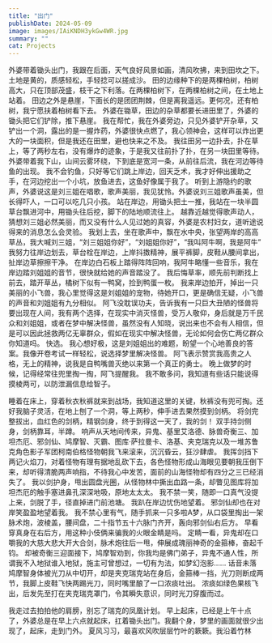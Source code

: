 ```yaml
---
title: "出门"
publishDate: 2024-05-09
image: images/IAiKNDH3ykGw4WR.jpg
summary: ""
cat: Projects
---
```



外婆带着锄头出门，我跟在后面，天气良好风景如画，清风吹拂，来到田坎之下。土地是黄的，质感轻松，手轻捻可以搓成沙。
田的边缘种下的是两棵柏树，柏树高大，只在顶部茂盛，枝干之下利落。在两棵柏树下，在两棵柏树之间，在土地上站着。
田边之外是悬崖，下面长的是团团荆棘，但是离我遥远。更何况，还有柏树，我宁愿扶着柏树看下去。
外婆在锄草，田边的杂草都要长进田里了，外婆的锄头把它们铲除，推下悬崖。
我在帮忙，我在外婆旁边，只见外婆铲开杂草，又铲出一个洞，露出的是一握炸药，外婆很快点燃了，我心领神会，这样可以炸出更大的一块面积，但是我还在田里，避也快来之不及。
我往田另一边扑去，扑在草上，等了两秒左右，没有爆炸的迹象，于是我又往前扑了扑，在另一块田里等待。
外婆带着我下山，山间云雾环绕，下到底是宽河一条，从前往后流，我在河边等待鱼的出现。
我不会钓鱼，只好等它们跳上岸边，回天乏术，我才好伸出援助之手，在河边挖出一个小坑，放鱼进去，这鱼好像属于我了。
听到上游隐约的歌声，外婆说这是刘三姐在唱歌，歌声美丽，我见犹怜。外婆说刘三姐歌声虽美，但长得吓人，一口可以吃几只小孩。
站在岸边，用锄头把土一推，我站在一块半圆草台飘进河中，用锄头往后挖，脚下的陆地顺流往上。
越靠近越觉得歌声动人，猜想刘三姐必然美丽，而又没有什么人见过她的真容，外婆是农村妇女，道听途说得来的消息怎么会灵验。
我划上去，坐在歌声中，飘在水中央，张望两岸的高高草丛，我大喊刘三姐，“刘三姐姐你好”，“刘姐姐你好”，“我叫阿牛啊，我是阿牛”
我努力往岸边划去，草台栓在岸边，上岸抖擞精神，展平裤脚，皮鞋从腰间拿出，扯岸边草擦擦干净。
在岸边白石板上踏得阵阵回响，我阿牛略懂一些音乐，我在岸边踏刘姐姐的音节，很快就给她的声音踏没了。
我后悔草率，顺先前判断找上前去，踏开草丛，橘树下似有一鸭窝，捡到鸭蛋一枚。
我来岸边拍开，掉出一只美丽的小飞兽，我心里觉得这是刘姐姐的宠物，待她开口，更是确信无疑，小飞兽的声音和刘姐姐有九分相似。
阿飞没耽误功夫，告诉我有一只巨大丑陋的怪兽将要出现在人间，我有两个选择，在现实中消灭怪兽，受万人敬仰，身后就是万千民众和刘姐姐，或者在梦中解决怪兽，虽然没有人知晓，说出来也不会有人相信，但是可以因此拯救两亿无辜群众，假如在现实中解决怪兽，无论如何会伤亡两亿群众你知道吗。
快选。
我心想好极，这是刘姐姐出的难题，盼望一个心地善良的答案。我像开卷考试一样轻松，说选择梦里解决怪兽。
阿飞表示赞赏我高贵之人格，无上的精神，说我是自鸭嘴兽灭绝以来第一个真正的勇士。
晚上做梦的时候，记得经常往兜里掏一掏，阿飞提醒我。
我不敢多问，我知道有些话只能说得摸棱两可，以防泄漏信息给智子。

睡着在床上，穿着秋衣秋裤就来到战场，我知道这里的关键，秋裤没有兜可掏。还好我脑子灵活，在地上刨了一个洞，等上两秒，伸手进去果然摸到剑柄。
将剑完整拔出，血红色的剑柄，精钢剑身，终于到得这一天了，我的剑！
双手持剑侧身，剑柄靠耳，半蹲。
响声从天地间传来，异鬼、基里艾洛德、脉兽奇衡三、加坦杰厄、邪剑仙、鸠摩智、灭霸、图库·萨拉曼卡、洛基、夹克瑞克以及一堆苏鲁克角色影子军团柯南伯格怪物朝我飞来滚来，沉沉昏云，狂沙肆虐。
我挥剑挡下两记火焰刀，对着怪物有理有据地乱砍下去，各色怪物形成山海眼见要朝我压倒下来，却听得清脆两声响指，不待我心中发苦，面前的山海怪物却有四分之三已经消失了。
我以剑护身，甩出圆盘光圈，从怪物林中撕出血路一条，却瞥见图库将加坦杰厄的触手塞进鼻孔深深地吸，原地太太太。
我不禁一笑，随即一口真气没提上来，剑脱了手，径直掉进门前池塘。
我趴在岸边忧伤地望着。
邪剑仙却也在对岸笑盈盈地望着我。
我不禁心里有气，随手抓来一只多啦A梦，从口袋里掏出一架脉术炮，波棱盖，腰间盘，二十指节五十六脉门齐开，轰向邪剑仙右后方。
早看穿真身在右后方，用这种小伎俩来骗我的火眼金睛是吗。
定睛一看，异鬼却在口嚼我的大慈大悲大开大合剑，脉术炮往后一甩，伸展成瑰丽神奇的金箍棒，奋起千钧。
却被奇衡三迎面接下，鸠摩智劝到，你我均是佛门弟子，异鬼不通人性，所谓我不入地狱谁入地狱，施主可曾想过，一切有为法，如梦幻泡影……
话音未落鸠摩智身体被光刀从中切开，却是夹克瑞克站在身后，金箍棒一挡，光刀则断成两节，我脚上皮鞋飞快两踢光刀，同时嘴里酿了一口浓痰吐出。
浓痰如绿色果核飞出，后发先至打在夹克瑞克罩门，令其瞬失意识，同时光刀穿腹而过。

我走过去拍拍他的肩膀，别忘了瑞克的凤凰计划。
早上起床，已经是上午十点了，外婆总是在早上六点就起床，扛着锄头出门。我翻个身，梦里的画面就很少出现了，起床，走到门外。
夏风习习，最喜欢风吹层层竹叶的簌簌。我沿着竹林


